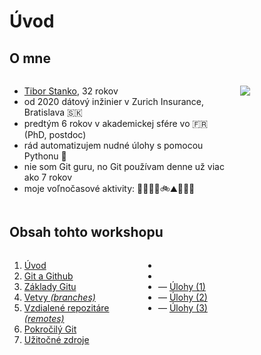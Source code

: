 # Úvod {#intro}

## O mne 
::: {.columns}
::: {.column width="72%"}
- [Tibor Stanko](https://tiborstanko.sk/), 32 rokov
- od 2020 dátový inžinier v Zurich Insurance, Bratislava 🇸🇰
- predtým 6 rokov v akademickej sfére vo 🇫🇷 (PhD, postdoc)
- rád automatizujem nudné úlohy s pomocou Pythonu 🐍
- nie som Git guru, no Git používam denne už viac ako 7 rokov
- moje voľnočasové aktivity: 👨‍👩‍👧‍👦🚲⛰️🎸🎹🍺
:::
::: {.column width="28%"}
![](/assets/img/tibors.jpg){.rounded-corners}
:::
:::


## Obsah tohto workshopu

::: {.columns}
::: {.column width="40%"}
1. [Úvod](#intro)
1. [Git a Github](#git-github)
1. [Základy Gitu](#basics) 
1. [Vetvy *(branches)*](#branches)
1. [Vzdialené repozitáre *(remotes)*](#remotes)
1. [Pokročilý Git](#advanced-git)
1. [Užitočné zdroje](#links)
:::
::: {.column width="60%" .nobullets}
- &nbsp;  
- &nbsp;  
- --- [Úlohy (1)](#exercise-1-basics)
- --- [Úlohy (2)](#exercise-2-branches)
- --- [Úlohy (3)](#exercise-3-remotes)  
:::
:::
